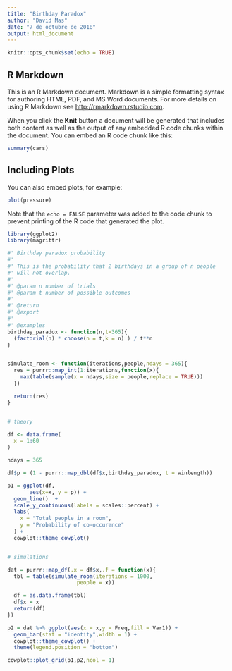 ```yaml
---
title: "Birthday Paradox"
author: "David Mas"
date: "7 de octubre de 2018"
output: html_document
---
```


```r
knitr::opts_chunk$set(echo = TRUE)
```

## R Markdown

This is an R Markdown document. Markdown is a simple formatting syntax for authoring HTML, PDF, and MS Word documents. For more details on using R Markdown see <http://rmarkdown.rstudio.com>.

When you click the **Knit** button a document will be generated that includes both content as well as the output of any embedded R code chunks within the document. You can embed an R code chunk like this:

```r
summary(cars)
```

## Including Plots

You can also embed plots, for example:

```r
plot(pressure)
```

Note that the `echo = FALSE` parameter was added to the code chunk to prevent printing of the R code that generated the plot.



```r


library(ggplot2)
library(magrittr)

#' Birthday paradox probability
#'
#' This is the probability that 2 birthdays in a group of n people
#' will not overlap.
#'
#' @param n number of trials
#' @param t number of possible outcomes
#'
#' @return
#' @export
#'
#' @examples
birthday_paradox <- function(n,t=365){
  (factorial(n) * choose(n = t,k = n) ) / t**n
}


simulate_room <- function(iterations,people,ndays = 365){
  res = purrr::map_int(1:iterations,function(x){
    max(table(sample(x = ndays,size = people,replace = TRUE)))
  })

  return(res)
}


# theory

df <- data.frame(
  x = 1:60
)

ndays = 365

df$p = (1 - purrr::map_dbl(df$x,birthday_paradox, t = winlength))

p1 = ggplot(df,
       aes(x=x, y = p)) +
  geom_line()  +
  scale_y_continuous(labels = scales::percent) +
  labs(
    x = "Total people in a room",
    y = "Probability of co-occurence"
  ) +
  cowplot::theme_cowplot()


# simulations

dat = purrr::map_df(.x = df$x,.f = function(x){
  tbl = table(simulate_room(iterations = 1000,
                      people = x))

  df = as.data.frame(tbl)
  df$x = x
  return(df)
})

p2 = dat %>% ggplot(aes(x = x,y = Freq,fill = Var1)) +
  geom_bar(stat = "identity",width = 1) +
  cowplot::theme_cowplot() +
  theme(legend.position = "bottom")

cowplot::plot_grid(p1,p2,ncol = 1)



```